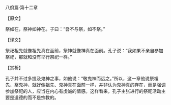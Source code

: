 

八佾篇·第十二章

【原文】

祭如在，祭神如神在。子曰：“吾不与祭，如不祭。”

【译文】

祭祀祖先就像祖先真在面前，祭神就像神真在面前。孔子说：“我如果不亲自参加祭祀，那就和没有举行祭祀一样。”

【赏析】

孔子并不过多提及鬼神之事，如他说：“敬鬼神而远之。”所以，这一章他说祭祖先、祭鬼神，就好像祖先、鬼神真在面前一样，并非认为鬼神真的存在，而是强调参加祭祀的人，应当在内心有虔诚的情感。这样看来，孔子主张进行的祭祀活动主要是道德的而不是宗教的。

